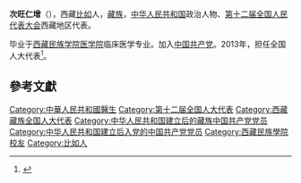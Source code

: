 '''次旺仁增'''（{{bd|1962年||}}），西藏[[比如|比如]]人，[[藏族|藏族]]，[[中华人民共和国|中华人民共和国]]政治人物、[[第十二届全国人民代表大会|第十二届全国人民代表大会]]西藏地区代表。

毕业于[[西藏民族学院医学院|西藏民族学院医学院]]临床医学专业。加入[[中国共产党|中国共产党]]。2013年，担任全国人大代表<ref>{{cite news|title=全国人大代表信息-次旺仁增|url= http://210.82.31.1:8084/delegate/viewDelegate.action?dbid=122421|accessdate=2013-04-05|newspaper=全国人大网|archive-url=https://web.archive.org/web/20160306050129/http://www.npc.gov.cn/delegate/viewDelegate.action?dbid=122421|archive-date=2016-03-06|dead-url=yes}}</ref>。

==參考文獻==
{{reflist}}
{{中华人民共和国政治人物小作品}}

{{DEFAULTSORT:C次}}
[[Category:中華人民共和國醫生|Category:中華人民共和國醫生]]
[[Category:第十二届全国人大代表|Category:第十二届全国人大代表]]
[[Category:西藏藏族全国人大代表|Category:西藏藏族全国人大代表]]
[[Category:中华人民共和国建立后的藏族中国共产党党员|Category:中华人民共和国建立后的藏族中国共产党党员]]
[[Category:中华人民共和国建立后入党的中国共产党党员|Category:中华人民共和国建立后入党的中国共产党党员]]
[[Category:西藏民族學院校友|Category:西藏民族學院校友]]
[[Category:比如人|Category:比如人]]